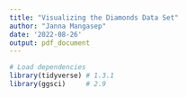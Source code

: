 ```yaml
---
title: "Visualizing the Diamonds Data Set"
author: "Janna Mangasep"
date: '2022-08-26'
output: pdf_document
---
```


```r
# Load dependencies
library(tidyverse) # 1.3.1
library(ggsci)     # 2.9
```

